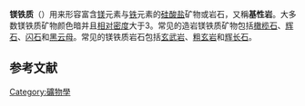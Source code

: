 {{unreferenced|time=2014-10-05T23:25:23+00:00}}
'''镁铁质'''（{{lang-en|Mafic}}）用来形容富含[[镁|镁]]元素与[[铁|铁]]元素的[[硅酸盐|硅酸盐]]矿物或岩石，又稱'''基性岩'''。大多数镁铁质矿物颜色暗并且[[相对密度|相对密度]]大于3。常见的造岩镁铁质矿物包括[[橄榄石|橄榄石]]、[[辉石|辉石]]、[[闪石|闪石]]和[[黑云母|黑云母]]。常见的镁铁质岩石包括[[玄武岩|玄武岩]]、[[粗玄岩|粗玄岩]]和[[辉长石|辉长石]]。

==参考文献==
{{reflist}}

{{Igneous rocks}}

[[Category:礦物學|Category:礦物學]]